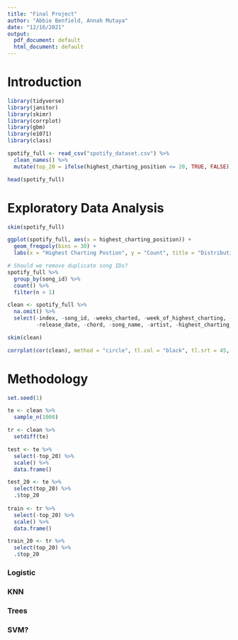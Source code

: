 ```yaml
---
title: "Final Project"
author: "Abbie Benfield, Annah Mutaya"
date: "12/16/2021"
output:
  pdf_document: default
  html_document: default
---
```


# Introduction

```r
library(tidyverse)
library(janitor)
library(skimr)
library(corrplot)
library(gbm)
library(e1071)
library(class)

spotify_full <- read_csv("spotify_dataset.csv") %>%
  clean_names() %>%
  mutate(top_20 = ifelse(highest_charting_position <= 20, TRUE, FALSE))

head(spotify_full)
```

# Exploratory Data Analysis

```r
skim(spotify_full)
```

```r
ggplot(spotify_full, aes(x = highest_charting_position)) +
  geom_freqpoly(bins = 30) +
  labs(x = "Highest Charting Postion", y = "Count", title = "Distribution of Highest Charting Position")
```

```r
# Should we remove duplicate song IDs?
spotify_full %>%
  group_by(song_id) %>%
  count() %>%
  filter(n > 1)
```


```r
clean <- spotify_full %>%
  na.omit() %>%
  select(-index, -song_id, -weeks_charted, -week_of_highest_charting, -genre, 
         -release_date, -chord, -song_name, -artist, -highest_charting_position)

skim(clean)
```


```r
corrplot(cor(clean), method = "circle", tl.col = "black", tl.srt = 45, type = "upper")
```


# Methodology

```r
set.seed(1)

te <- clean %>% 
  sample_n(1000)

tr <- clean %>% 
  setdiff(te)

test <- te %>% 
  select(-top_20) %>% 
  scale() %>% 
  data.frame()

test_20 <- te %>% 
  select(top_20) %>% 
  .$top_20
  
train <- tr %>% 
  select(-top_20) %>% 
  scale() %>% 
  data.frame()

train_20 <- tr %>% 
  select(top_20) %>% 
  .$top_20


```

### Logistic

### KNN

### Trees

### SVM?